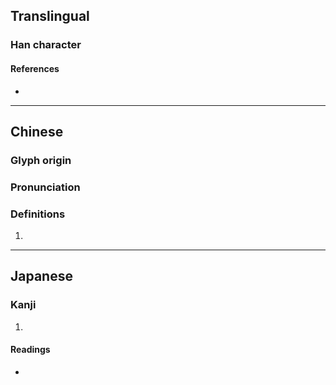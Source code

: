 {{character info}}
==Translingual==

===Han character===
{{Han char|rn=75|rad=木|as=07|sn=11|four=49920|canj=DEFH|ids=⿰木沙}}

====References====
* {{Han ref|kx=0526.220|dkj=14797|dj=0915.150|hdz=21220.030|uh=686B|ud=26731|bh=D5C4|bd=54724}}

----

==Chinese==
{{zh-forms}}

===Glyph origin===
{{Han etym}}

===Pronunciation===
{{zh-pron
|m=suō
|c=so1
|mc=y
|oc=y
|ma=
|cat=n
}}

===Definitions===
{{zh-hanzi}}

# {{zh-short|桫欏}}
----

==Japanese==

===Kanji===
{{ja-kanji|grade=|rs=木07}}

# {{rfdef|ja|sort=木07}}

====Readings====
* {{ja-readings|on=[[さ]] (sa)|kun=[[へご]] (hego)}}